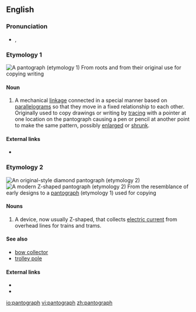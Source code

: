 ==English==

===Pronunciation===
* {{a|UK}} {{IPA|/ˈpænt.ə.gɹæf/}}, {{SAMPA|/"p{nt.@.gr{f/}}

===Etymology 1===
[[Image:Pantograph (cropped).jpg|thumb|A '''pantograph''' (etymology 1)]]
From {{Gr.}} roots {{term|sc=Grek|παντ-||all, every}} and {{term|sc=Grek|γραφ||to write}} from their original use for copying writing

====Noun====
{{en-noun}}

# A mechanical [[linkage]] connected in a special manner based on [[parallelogram]]s so that they move in a fixed relationship to each other.  Originally used to copy drawings or writing by [[tracing]] with a pointer at one location on the pantograph causing a pen or pencil at another point to make the same pattern, possibly [[enlarged]] or [[shrunk]].

====External links====
* {{pedialite|Pantograph}}

===Etymology 2===
[[Image:Schynige Platte diamond pantograph.jpg|thumb|An original-style diamond '''pantograph''' (etymology 2)]]
[[Image:Pantograaf lichtrail.jpg|thumb|A modern Z-shaped '''pantograph''' (etymology 2)]]
From the resemblance of early designs to a [[#Etymology 1|pantograph]] (etymology 1) used for copying

====Nouns====
{{en-noun}}

# {{rail transport}} A device, now usually Z-shaped, that collects [[electric current]] from overhead lines for trains and trams.

====See also====
* [[bow collector]]
* [[trolley pole]]

====External links====
* {{pedialite|Pantograph (rail)}}
* {{commonslite|Category:Pantographs|Pantographs}}

[[io:pantograph]]
[[vi:pantograph]]
[[zh:pantograph]]